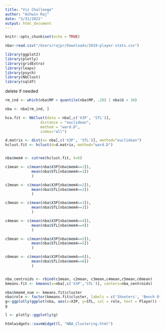 ---
title: "Viz Challenge"
author: "Ashwin Raj"
date: "3/31/2021"
output: html_document
---

```{r setup, include=FALSE}
knitr::opts_chunk$set(echo = TRUE)
```

```{r}
nba<-read.csv("/Users/rajpr/Downloads/2019-player-stats.csv")

```

```{r}
library(ggplot2)
library(plotly)
library(gridExtra)
library(leaps)
library(psych)
library(NbClust)
library(sqldf)

```

delete if needed 

```{r}
rm_ind <- which(nba$MP > quantile(nba$MP, .20) | nba$G > 30)

nba <- nba[rm_ind, ]
```

```{r}
hca.fit <- NbClust(data = nba[,c('X3P', 'STL')],
				distance = "euclidean", 
				method = "ward.D",
				index="all")
```

```{r}
d.matrix <- dist(x= nba[,c('X3P', 'STL')], method="euclidean")
hclust.fit <- hclust(d=d.matrix, method="ward.D")


nba$mem4 <- cutree(hclust.fit, k=6)

c1mean <- c(mean(nba$X3P[nba$mem4==1]),
			mean(nba$STL[nba$mem4==1])
			)

c2mean <- c(mean(nba$X3P[nba$mem4==2]),
			mean(nba$STL[nba$mem4==2])
			)

c3mean <- c(mean(nba$X3P[nba$mem4==3]),
			mean(nba$STL[nba$mem4==3])
			)

c4mean <- c(mean(nba$X3P[nba$mem4==4]),
			mean(nba$STL[nba$mem4==4])
			)

c5mean <- c(mean(nba$X3P[nba$mem4==5]),
			mean(nba$STL[nba$mem4==5])
			)

c6mean <- c(mean(nba$X3P[nba$mem4==6]),
			mean(nba$STL[nba$mem4==6])
			)



```

```{r}

nba_centroids <- rbind(c1mean, c2mean, c3mean,c4mean,c5mean,c6mean)
kmeans.fit <- kmeans(x=nba[,c('X3P','STL')], centers=nba_centroids)
```


```{r}
nba$kmem4_num <- kmeans.fit$cluster
nba$role <- factor(kmeans.fit$cluster, labels = c('Shooters', 'Bench Offense', 'Low-impact','Two-Way','Bench Defense','Elite'))
g<-ggplotly(ggplot(nba, aes(x=X3P, y=STL, col = role, text = Player)) + geom_point() + labs(x= "3 Pointers Per 36 Mins", y = "Steals Per 36 Mins",title ='Clustering NBA Players Based on Offensive and Defensive Skillset') + scale_color_manual(values=c("seagreen3", "deeppink2", "chocolate4","orange","cornflowerblue","red")))
g
```

```{r}
l <- plotly::ggplotly(g)

htmlwidgets::saveWidget(l, "NBA_Clustering.html")
```


























